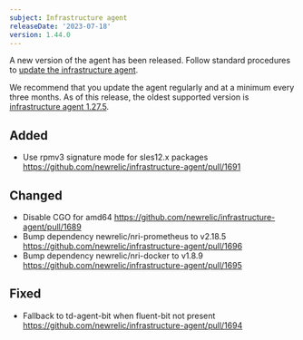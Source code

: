 ```yaml
---
subject: Infrastructure agent
releaseDate: '2023-07-18'
version: 1.44.0
---
```


A new version of the agent has been released. Follow standard procedures to [update the infrastructure agent](/docs/infrastructure/install-configure-manage-infrastructure/update-or-uninstall/update-infrastructure-agent).

We recommend that you update the agent regularly and at a minimum every three months. As of this release, the oldest supported version is [infrastructure agent 1.27.5](https://docs.newrelic.com/docs/release-notes/infrastructure-release-notes/infrastructure-agent-release-notes/new-relic-infrastructure-agent-1275/).

## Added
* Use rpmv3 signature mode for sles12.x packages https://github.com/newrelic/infrastructure-agent/pull/1691

## Changed
* Disable CGO for amd64 https://github.com/newrelic/infrastructure-agent/pull/1689
* Bump dependency newrelic/nri-prometheus to v2.18.5 https://github.com/newrelic/infrastructure-agent/pull/1696
* Bump dependency newrelic/nri-docker to v1.8.9 https://github.com/newrelic/infrastructure-agent/pull/1695

## Fixed
* Fallback to td-agent-bit when fluent-bit not present https://github.com/newrelic/infrastructure-agent/pull/1694
